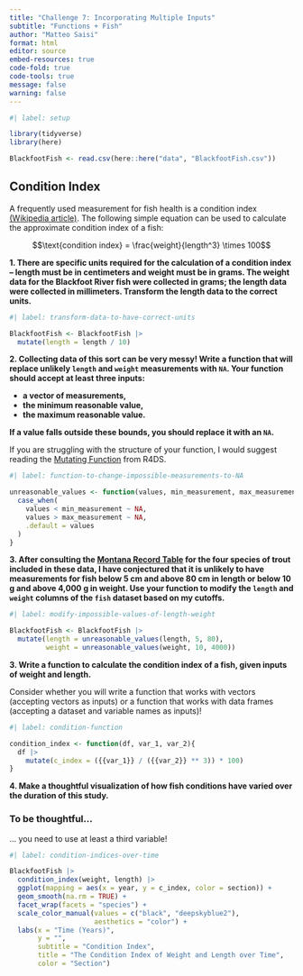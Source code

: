 ```yaml
---
title: "Challenge 7: Incorporating Multiple Inputs"
subtitle: "Functions + Fish"
author: "Matteo Saisi"
format: html
editor: source
embed-resources: true
code-fold: true
code-tools: true
message: false
warning: false
---
```


```r
#| label: setup

library(tidyverse)
library(here)

BlackfootFish <- read.csv(here::here("data", "BlackfootFish.csv"))

```

## Condition Index

A frequently used measurement for fish health is a condition index [(Wikipedia article)](https://en.wikipedia.org/wiki/Condition_index_in_fish). The following
simple equation can be used to calculate the approximate condition index of a
fish:

$$\text{condition index} = \frac{weight}{length^3} \times 100$$

**1. There are specific units required for the calculation of a condition index -- length must be in centimeters and weight must be in grams. The weight data for the Blackfoot River fish were collected in grams; the length data were collected in millimeters. Transform the length data to the correct units.**

```r
#| label: transform-data-to-have-correct-units

BlackfootFish <- BlackfootFish |>
  mutate(length = length / 10)

```

**2. Collecting data of this sort can be very messy! Write a function that will replace unlikely `length` and `weight` measurements with `NA`. Your function should accept at least three inputs:**

+ **a vector of measurements,**
+ **the minimum reasonable value,**
+ **the maximum reasonable value.**

**If a value falls outside these bounds, you should replace it with an `NA`.**

::: callout-tip
If you are struggling with the structure of your function, I would suggest reading the [Mutating Function](https://r4ds.hadley.nz/functions.html#mutate-functions) from R4DS.
:::

```r
#| label: function-to-change-impossible-measurements-to-NA

unreasonable_values <- function(values, min_measurement, max_measurement){
  case_when(
    values < min_measurement ~ NA,
    values > max_measurement ~ NA,
    .default = values
  )
}

```

**3. After consulting the [Montana Record Table](https://fwp.mt.gov/fish/anglingData/records) for the four species of trout included in these data, I have conjectured that it is unlikely to have measurements for fish below 5 cm and above 80 cm in length or below 10 g and above 4,000 g in weight. Use your function to modify the `length` and `weight` columns of the `fish` dataset based on my cutoffs.**

```r
#| label: modify-impossible-values-of-length-weight

BlackfootFish <- BlackfootFish |>
  mutate(length = unreasonable_values(length, 5, 80),
         weight = unreasonable_values(weight, 10, 4000))

```

**3. Write a function to calculate the condition index of a fish, given inputs of weight and length.**

::: callout-warning
Consider whether you will write a function that works with vectors (accepting
vectors as inputs) or a function that works with data frames (accepting a 
dataset and variable names as inputs)!
:::

```r
#| label: condition-function

condition_index <- function(df, var_1, var_2){
  df |>
    mutate(c_index = ({{var_1}} / ({{var_2}} ** 3)) * 100)
}

```

**4. Make a thoughtful visualization of how fish conditions have varied over the duration of this study.**

::: callout-warning
### To be thoughtful...

... you need to use at least a third variable!
:::

```r
#| label: condition-indices-over-time

BlackfootFish |>
  condition_index(weight, length) |>
  ggplot(mapping = aes(x = year, y = c_index, color = section)) +
  geom_smooth(na.rm = TRUE) +
  facet_wrap(facets = "species") +
  scale_color_manual(values = c("black", "deepskyblue2"),
                     aesthetics = "color") +
  labs(x = "Time (Years)",
       y = "",
       subtitle = "Condition Index",
       title = "The Condition Index of Weight and Length over Time",
       color = "Section")

```
